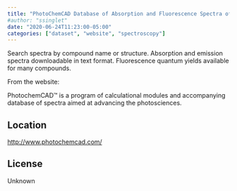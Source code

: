```yaml
---
title: "PhotoChemCAD Database of Absorption and Fluorescence Spectra of >300 Common Compounds"
#author: "ssinglet"
date: "2020-06-24T11:23:00-05:00"
categories: ["dataset", "website", "spectroscopy"]
---
```


Search spectra by compound name or structure. Absorption and emission spectra downloadable in text format. Fluorescence quantum yields available for many compounds.

From the website:

PhotochemCAD™ is a program of calculational modules and accompanying database of spectra aimed at advancing the photosciences.


## Location {#location}

<http://www.photochemcad.com/>

## License {#license}

Unknown
